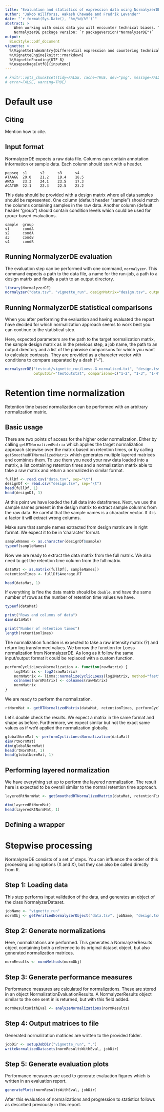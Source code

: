 ```yaml
---
title: "Evaluation and statistics of expression data using NormalyzerDE"
author: "Jakob Willforss, Aakash Chawade and Fredrik Levander"
date: "`r format(Sys.Date(), '%m/%d/%Y')`"
abstract: >
    When working with omics data you will encounter technical biases. These can often in part be remedied by using appropriate normalization approach. Normalyzer helps this process by both performing a number of readibly available normalizations as well as generating a summary document of the results.
    NormalyzerDE package version: `r packageVersion("NormalyzerDE")`
output: 
  BiocStyle::pdf_document
vignette: >
  %\VignetteIndexEntry{Differential expression and countering technical biases using NormalyzerDE}
  %\VignetteEngine{knitr::rmarkdown}
  %\VignetteEncoding{UTF-8}
  %\usepackage[utf8]{inputenc}
---
```


```r
# knitr::opts_chunk$set(tidy=FALSE, cache=TRUE, dev="png", message=FALSE,
# error=FALSE, warning=TRUE)
```

# Default use

## Citing

Mention how to cite.

## Input format

NormalyzerDE expects a raw data file. Columns can contain annotation information or sample data.
Each column should start with a header.

```
pepseq  s1      s2      s3      s4
ATAAGG  20.0    21.2    19.4    18.5
AWAG    23.3    24.1    23.5    17.3
ACATGM  22.1    22.3    22.5    23.2
```

This data should be provided with a design matrix where all data samples should be represented.
One column (default header "sample") should match the columns containing samples in the raw data.
Another column (default header "group") should contain condition levels which could be used for group-based
evaluations.

```
sample  group
s1      condA
s2      condA
s3      condB
s4      condB
```

## Running NormalyzerDE evaluation

The evaluation step can be performed with one command, `normalyzer`.
This command expects a path to the data file, a name for the run-job,
a path to a design matrix and finally a path to an output directory.

```r
library(NormalyzerDE)
normalyzer("data.tsv", "vignette_run", designMatrix="design.tsv", outputDir="testout")
```

## Running NormalyzerDE statistical comparisons

When you after performing the evaluation and having evaluated the report have decided
for which normalization approach seems to work best you can continue to the statistical step.

Here, expected parameters are the path to the target normalization matrix, the sample design matrix as
in the previous step, a job name, the path to an output directory and a list of the pairwise comparisons
for which you want to calculate contrasts. They are provided as a character vector with conditions to
compare separated by a dash ("-").

```r
normalyzerDE("testout/vignette_run/Loess-G-normalized.txt", "design.tsv", "vignette_run", 
             outputDir="testoutstat", comparisons=c("1-2", "1-3", "1-4"))
```

<!-- ## Evaluating results -->

<!-- This will generate a PDF containing  -->

<!-- ### Detecting outliers -->

<!-- The total intensity barplot can be used to see whether any samples has unusually high or low total intensity. -->

<!-- ![Total intensity](figs/1_tot_intensity.png) -->

<!-- The total missing can show if any sample has an unusual number of missing values, which can indicate an outlier. -->

<!-- ![Total NA](figs/2_tot_na.png) -->

<!-- The MDS plot gives an indication of how samples seems to group overall. We expect replicates to cluster closely - in particular for technical replicates. If one or a few samples are far of here it might indicate outliers. -->

<!-- ![MDS plot](figs/3_mds.png) -->

<!-- ### Variance investigations -->

<!-- After normalization intragroup variance is expected to be reduced within the group. This gives an assessment of how much the different normalizations influence the data, and sometimes which seems to perform the strongest. -->

<!-- ![Intragroup variance](figs/4_variance.png) -->

<!-- Normalization usually reduces variance measures compared to when doing a simple log2 transform. Similarly to the previous plot this gives an indication of how normalization influenced the variance in the data. -->

<!-- ![Variance compared to log2](figs/5_comp_variance.png) -->

<!-- The stable variables plot looks into features identified as particularly stable and checks how different normalization approaches influence their intragroup and overall variance.  -->

<!-- ![Stable variables](figs/6_stable_var.png) -->

<!-- ### Normalization comparisons -->

<!-- The scatter plot shows a distribution of CV over raw intensity for different normalization approaches (?). -->

<!-- ![Scatter](figs/7_scatter.png) -->

<!-- The MA plots shows the fold between the two first samples retrieved from the data matrix. Often in non-normalized there is a fold shift between samples which can be countered by normalization. Ideally the red fitting-line will go close to zero here. -->

<!-- ![MA plot](figs/8_ma.png) -->

<!-- The scatter plot plots intensities of sample 1 against sample 2. This gives a sense of how the intensities varies between samples. There will always be a variation, but overall they are expected to be close to a linear trend, with similar variation around independent of intensity. -->

<!-- ![Scatter](figs/9_scatter.png) -->

<!-- The QQ plot ... -->

<!-- ![QQ](figs/10_qq.png) -->

<!-- The intensity box plot... -->

<!-- ![MDS plot](figs/11_intensity_box.png) -->

<!-- The fold plot... -->

<!-- ![MDS plot](figs/12_fold.png) -->

<!-- The sample density plots... -->

<!-- ![MDS plot](figs/13_density.png) -->

<!-- The MDS plots... -->

<!-- ![MDS plot](figs/14_mdses.png) -->

<!-- The dispersion plots... -->

<!-- ![MDS plot](figs/15_dispersion.png) -->

<!-- The correlation plots... -->

<!-- ![MDS plot](figs/16_correlation.png) -->

<!-- The clustering plot... -->

<!-- ![MDS plot](figs/17_cluster.png) -->

<!-- The differential expression plots... -->

<!-- ![MDS plot](figs/18_de.png) -->

# Retention time normalization

Retention time based normalization can be performed with an arbitrary normalization matrix.

## Basic usage

There are two points of access for the higher order normalization. Either by calling `getRTNormalizedMatrix` which applies the target normalization approach stepwise over the matrix based on retention times, or by calling `getSmoothedRTNormalizedMatrix` which generates multiple layered matrices and combines them. To use them you need your raw data loaded into a matrix, a list containing retention times and a normalization matrix able to take a raw matrix and return a normalized in similar format.

```r
fullDf <- read.csv("data.tsv", sep="\t")
designDf <- read.csv("design.tsv", sep="\t")
head(fullDf, 1)
head(designDf, 1)
```

At this point we have loaded the full data into dataframes. Next, we use the sample names present in the design matrix to extract sample columns from the raw data. Be careful that the sample names is a character vector. If it is a factor it will extract wrong columns.

Make sure that sample names extracted from design matrix are in right format. We expect it to be in 'character' format.

```r
sampleNames <- as.character(designDf$sample)
typeof(sampleNames)
```

Now we are ready to extract the data matrix from the full matrix. We also need to get the retention time column from the full matrix.

```r
dataMat <- as.matrix(fullDf[, sampleNames])
retentionTimes <- fullDf$Average.RT

head(dataMat, 1)
```

If everything is fine the data matrix should be `double`, and have the same number of rows as the number of retention time values we have.

```r
typeof(dataMat)

print("Rows and columns of data")
dim(dataMat)

print("Number of retention times")
length(retentionTimes)
```

The normalization function is expected to take a raw intensity matrix (?) and return log transformed values. We borrow the function for Loess normalization from NormalyzerDE. As long as it follow the same input/output format it could be replaced with a custom function.

```r
performCyclicLoessNormalization <- function(rawMatrix) {
    log2Matrix <- log2(rawMatrix)
    normMatrix <- limma::normalizeCyclicLoess(log2Matrix, method="fast")
    colnames(normMatrix) <- colnames(rawMatrix)
    normMatrix
}
```

We are ready to perform the normalization.

```r
rtNormMat <- getRTNormalizedMatrix(dataMat, retentionTimes, performCyclicLoessNormalization, stepSizeMinutes=1, windowMinCount=100)
```

Let's double check the results. We expect a matrix in the same format and shape as before. Furthermore, we expect similar but not the exact same values as if we'd applied the normalization globally.

```r
globalNormMat <- performCyclicLoessNormalization(dataMat)
dim(rtNormMat)
dim(globalNormMat)
head(rtNormMat, 1)
head(globalNormMat, 1)
```

## Performing layered normalization

We have everything set up to perform the layered normalization. The result here is expected to be overall similar to the normal retention time approach.

```r
layeredRtNormMat <- getSmoothedRTNormalizedMatrix(dataMat, retentionTimes, performCyclicLoessNormalization, stepSizeMinutes=1, windowMinCount=100, frameShifts=3, mergeMethod="mean")

dim(layeredRtNormMat)
head(layeredRtNormMat, 1)
```

## Defining a wrapper

# Stepwise processing

NormalyzerDE consists of a set of steps. You can influence the order of this processing using options (X and X), but they can also be called directly from R.

## Step 1: Loading data

This step performs input validation of the data, and generates an object of the class NormalyzerDataset.

```r
jobName <- "vignette_run"
normObj <- getVerifiedNormalyzerObject("data.tsv", jobName, "design.tsv")
```

## Step 2: Generate normalizations

Here, normalizations are performed. This generates a NormalyzerResults object containing both a reference to its original dataset object, but also generated normalization matrices.

```r
normResults <- normMethods(normObj)
```

## Step 3: Generate performance measures

Performance measures are calculated for normalizations. These are stored in an object NormalizationEvaluationResults. A NormalyzerResults object similar to the one sent in is returned, but with this field added.

```r
normResultsWithEval <- analyzeNormalizations(normResults)
```

## Step 4: Output matrices to file

Generated normalization matrices are written to the provided folder.

```r
jobDir <- setupJobDir("vignette_run", ".")
writeNormalizedDatasets(normResultsWithEval, jobDir)
```

## Step 5: Generate evaluation plots

Performance measures are used to generate evaluation figures which is written in an evaluation report.

```r
generatePlots(normResultsWithEval, jobDir)
```

After this evaluation of normalizations and progression to statistics follows as described previously in this report.















